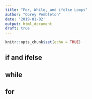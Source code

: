 ```yaml
---
title: "For, While, and ifelse Loops"
author: "Corey Pembleton"
date: '2019-01-02'
output: html_document
draft: true
---
```


```r
knitr::opts_chunk$set(echo = TRUE)
```

## if and ifelse


## while


## for




